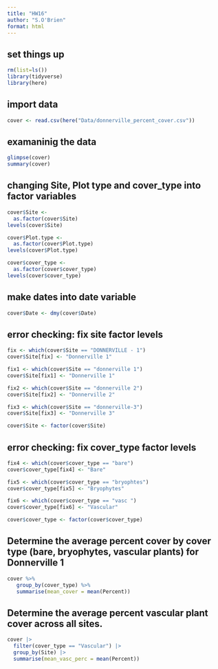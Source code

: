 ```yaml
---
title: "HW16"
author: "S.O'Brien"
format: html
---
```


## set things up
```r
rm(list=ls())
library(tidyverse)
library(here)
```

## import data 
```r
cover <- read.csv(here("Data/donnerville_percent_cover.csv"))
```

## examaninig the data
```r
glimpse(cover)
summary(cover)
```

## changing Site, Plot type and cover_type into factor variables
```r
cover$Site <- 
  as.factor(cover$Site)
levels(cover$Site)

cover$Plot.type <- 
  as.factor(cover$Plot.type)
levels(cover$Plot.type)

cover$cover_type <- 
  as.factor(cover$cover_type)
levels(cover$cover_type)
```

## make dates into date variable 
```r
cover$Date <- dmy(cover$Date)
```

## error checking: fix site factor levels
```r
fix <- which(cover$Site == "DONNERVILLE - 1")
cover$Site[fix] <- "Donnerville 1"

fix1 <- which(cover$Site == "donnerville 1")
cover$Site[fix1] <- "Donnerville 1"

fix2 <- which(cover$Site == "donnerville 2")
cover$Site[fix2] <- "Donnerville 2"

fix3 <- which(cover$Site == "donnerville-3")
cover$Site[fix3] <- "Donnerville 3"

cover$Site <- factor(cover$Site)
```

## error checking: fix cover_type factor levels
```r
fix4 <- which(cover$cover_type == "bare")
cover$cover_type[fix4] <- "Bare"

fix5 <- which(cover$cover_type == "bryophtes")
cover$cover_type[fix5] <- "Bryophytes"

fix6 <- which(cover$cover_type == "vasc ")
cover$cover_type[fix6] <- "Vascular"

cover$cover_type <- factor(cover$cover_type)
```

## Determine the average percent cover by cover type (bare, bryophytes, vascular plants) for Donnerville 1
```r
cover %>% 
   group_by(cover_type) %>%
   summarise(mean_cover = mean(Percent))
```

## Determine the average percent vascular plant cover across all sites.
```r
cover |> 
  filter(cover_type == "Vascular") |>
  group_by(Site) |>
  summarise(mean_vasc_perc = mean(Percent))
```

